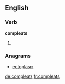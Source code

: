 ==English==

===Verb===
'''compleats'''

# {{en-third-person singular of|compleat}}

===Anagrams===
* [[ectoplasm#English|ectoplasm]]

[[de:compleats]]
[[fr:compleats]]